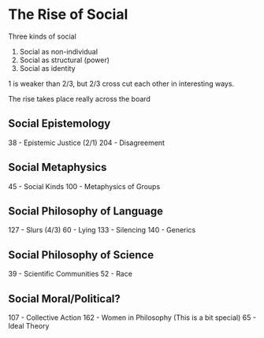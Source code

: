 # The Rise of Social

Three kinds of social

1. Social as non-individual
2. Social as structural (power)
3. Social as identity

1 is weaker than 2/3, but 2/3 cross cut each other in interesting ways.

The rise takes place really across the board

## Social Epistemology

38 - Epistemic Justice (2/1)
204 - Disagreement

## Social Metaphysics

45 - Social Kinds
100 - Metaphysics of Groups

## Social Philosophy of Language

127 - Slurs (4/3)
60 - Lying
133 - Silencing
140 - Generics

## Social Philosophy of Science

39 - Scientific Communities
52 - Race

## Social Moral/Political?

107 - Collective Action
162 - Women in Philosophy (This is a bit special)
65 - Ideal Theory
